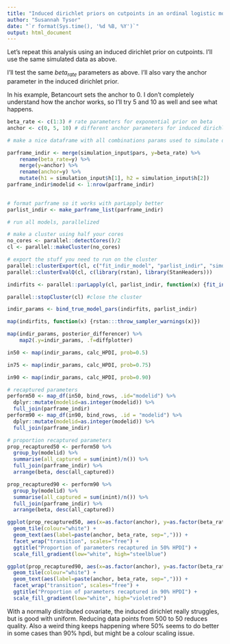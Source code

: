 ```yaml
---
title: "Induced dirichlet priors on cutpoints in an ordinal logistic model"
author: "Susannah Tysor"
date: "`r format(Sys.time(), '%d %B, %Y')`"
output: html_document
---
```


Let's repeat this analysis using an induced dirichlet prior on cutpoints. I'll use the same simulated data as above.

I'll test the same $beta_{rate}$ parameters as above. I'll also vary the anchor parameter in the induced dirichlet prior.

In his example, Betancourt sets the anchor to 0. I don't completely understand how the anchor works, so I'll try 5 and 10 as well and see what happens.

```r

beta_rate <- c(1:3) # rate parameters for exponential prior on beta
anchor <- c(0, 5, 10) # different anchor parameters for induced dirichlet prior

# make a nice dataframe with all combinations params used to simulate data and model params used to try to recover those params

parframe_indir <- merge(simulation_input$pars, y=beta_rate) %>%
    rename(beta_rate=y) %>%
    merge(y=anchor) %>%
    rename(anchor=y) %>%
    mutate(h1 = simulation_input$h[1], h2 = simulation_input$h[2])
parframe_indir$modelid <- 1:nrow(parframe_indir)
    
```

```r
# format parframe so it works with parLapply better
parlist_indir <- make_parframe_list(parframe_indir)

# run all models, parallelized

# make a cluster using half your cores
no_cores <- parallel::detectCores()/2
cl <- parallel::makeCluster(no_cores)

# export the stuff you need to run on the cluster
parallel::clusterExport(cl, c("fit_indir_model", "parlist_indir", "simdat"))
parallel::clusterEvalQ(cl, c(library(rstan), library(StanHeaders)))

indirfits <- parallel::parLapply(cl, parlist_indir, function(x) {fit_indir_model(simdatlist = simdat, pars=x, groups=FALSE)})

parallel::stopCluster(cl) #close the cluster

```
```r
indir_params <- bind_true_model_pars(indirfits, parlist_indir)
```
```r
map(indirfits, function(x) {rstan:::throw_sampler_warnings(x)})
```

```r
map(indir_params, posterior_differencer) %>%
    map2(.y=indir_params, .f=diffplotter)
```

```r
in50 <- map(indir_params, calc_HPDI, prob=0.5)

in75 <- map(indir_params, calc_HPDI, prob=0.75)

in90 <- map(indir_params, calc_HPDI, prob=0.90)

# recaptured parameters
perform50 <- map_df(in50, bind_rows, .id="modelid") %>%
  dplyr::mutate(modelid=as.integer(modelid)) %>%
  full_join(parframe_indir) 
perform90 <- map_df(in90, bind_rows, .id = "modelid") %>%
  dplyr::mutate(modelid=as.integer(modelid)) %>%
  full_join(parframe_indir)

# proportion recaptured parameters
prop_recaptured50 <- perform50 %>%
  group_by(modelid) %>%
  summarise(all_captured = sum(inint)/n()) %>%
  full_join(parframe_indir) %>%
  arrange(beta, desc(all_captured))

prop_recaptured90 <- perform90 %>%
  group_by(modelid) %>%
  summarise(all_captured = sum(inint)/n()) %>%
  full_join(parframe_indir) %>%
  arrange(beta, desc(all_captured))
```

```r
ggplot(prop_recaptured50, aes(x=as.factor(anchor), y=as.factor(beta_rate), fill=all_captured)) + 
  geom_tile(colour="white") +
  geom_text(aes(label=paste(anchor, beta_rate, sep=","))) +
  facet_wrap("transition", scales="free") +
  ggtitle("Proportion of parameters recaptured in 50% HPDI") +
  scale_fill_gradient(low="white", high="steelblue")

ggplot(prop_recaptured90, aes(x=as.factor(anchor), y=as.factor(beta_rate), fill=all_captured)) + 
  geom_tile(colour="white") +
  geom_text(aes(label=paste(anchor, beta_rate, sep=","))) +
  facet_wrap("transition", scales="free") +
  ggtitle("Proportion of parameters recaptured in 90% HPDI") +
  scale_fill_gradient(low="white", high="violetred")
```
With a normally distributed covariate, the induced dirichlet really struggles, but is good with uniform. Reducing data points from 500 to 50 reduces quality. Also a weird thing keeps happening where 50% seems to do better in some cases than 90% hpdi, but might be a colour scaling issue.
